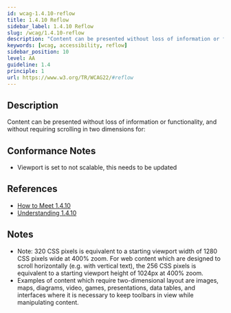 ```yaml
---
id: wcag-1.4.10-reflow
title: 1.4.10 Reflow
sidebar_label: 1.4.10 Reflow
slug: /wcag/1.4.10-reflow
description: "Content can be presented without loss of information or functionality, and without requiring scrolling in two dimensions for:"
keywords: [wcag, accessibility, reflow]
sidebar_position: 10
level: AA
guideline: 1.4
principle: 1
url: https://www.w3.org/TR/WCAG22/#reflow
---
```

## Description

Content can be presented without loss of information or functionality, and without requiring scrolling in two dimensions for:

## Conformance Notes

<Project name="ads">
  <PartialSupport>
<ul>
<li>Viewport is set to not scalable, this needs to be updated</li>
</ul></PartialSupport>
</Project>
<Project name="scix">
  <Support></Support>
</Project>

## References

- [How to Meet 1.4.10](https://www.w3.org/WAI/WCAG22/quickref/#reflow)
- [Understanding 1.4.10](https://www.w3.org/WAI/WCAG22/Understanding/reflow.html)

## Notes

- Note: 320 CSS pixels is equivalent to a starting viewport width of 1280 CSS pixels wide at 400% zoom. For web content which are designed to scroll horizontally (e.g. with vertical text), the 256 CSS pixels is equivalent to a starting viewport height of 1024px at 400% zoom.
- Examples of content which require two-dimensional layout are images, maps, diagrams, video, games, presentations, data tables, and interfaces where it is necessary to keep toolbars in view while manipulating content.